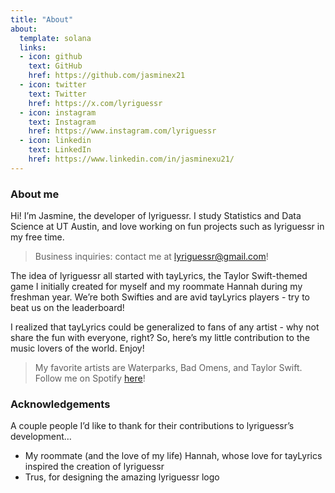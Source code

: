```yaml
---
title: "About"
about:
  template: solana
  links:
  - icon: github
    text: GitHub
    href: https://github.com/jasminex21
  - icon: twitter 
    text: Twitter
    href: https://x.com/lyriguessr
  - icon: instagram
    text: Instagram
    href: https://www.instagram.com/lyriguessr  
  - icon: linkedin
    text: LinkedIn
    href: https://www.linkedin.com/in/jasminexu21/
---
```


### About me

Hi! I'm Jasmine, the developer of lyriguessr. I study Statistics and Data Science at UT Austin, and love working on fun projects such as lyriguessr in my free time. 

> Business inquiries: contact me at <lyriguessr@gmail.com>!

The idea of lyriguessr all started with tayLyrics, the Taylor Swift-themed game I initially created for myself and my roommate Hannah during my freshman year. We're both Swifties and are avid tayLyrics players - try to beat us on the leaderboard!

I realized that tayLyrics could be generalized to fans of any artist - why not share the fun with everyone, right? So, here's my little contribution to the music lovers of the world. Enjoy!

> My favorite artists are Waterparks, Bad Omens, and Taylor Swift. Follow me on Spotify [here](https://open.spotify.com/user/bananaslug-10?si=4d7ef41b24c54ac5)!

### Acknowledgements

A couple people I'd like to thank for their contributions to lyriguessr's development...

* My roommate (and the love of my life) Hannah, whose love for tayLyrics inspired the creation of lyriguessr
* Trus, for designing the amazing lyriguessr logo